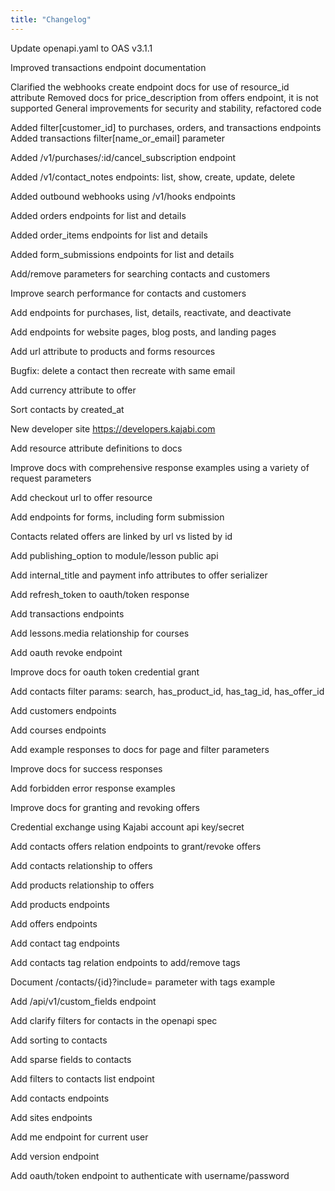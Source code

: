 ```yaml
---
title: "Changelog"
---
```

<Update label="September 4, 2025" description="1.0.0">

Update openapi.yaml to OAS v3.1.1
</Update>

<Update label="September 3, 2025" description="0.9.4">

Improved transactions endpoint documentation
</Update>

<Update label="August 21, 2025" description="0.9.3">

Clarified the webhooks create endpoint docs for use of resource_id attribute Removed docs for price_description from offers endpoint, it is not supported General improvements for security and stability, refactored code
</Update>

<Update label="August 15, 2025" description="0.9.2">

Added filter[customer_id] to purchases, orders, and transactions endpoints Added transactions filter[name_or_email] parameter
</Update>

<Update label="August 14, 2025" description="0.9.1">

Added /v1/purchases/:id/cancel_subscription endpoint
</Update>

<Update label="August 4, 2025" description="0.9.0">

Added /v1/contact_notes endpoints: list, show, create, update, delete
</Update>

<Update label="August 1, 2025" description="0.8.0">

Added outbound webhooks using /v1/hooks endpoints
</Update>

<Update label="July 31, 2025" description="0.7.0">

Added orders endpoints for list and details

Added order_items endpoints for list and details
</Update>

<Update label="July 21, 2025" description="0.6.0">

Added form_submissions endpoints for list and details
</Update>

<Update label="June 27, 2025" description="0.5.0">

Add/remove parameters for searching contacts and customers

Improve search performance for contacts and customers

Add endpoints for purchases, list, details, reactivate, and deactivate

Add endpoints for website pages, blog posts, and landing pages

Add url attribute to products and forms resources

Bugfix: delete a contact then recreate with same email

Add currency attribute to offer

Sort contacts by created_at
</Update>

<Update label="April 11, 2025" description="0.5.0">

New developer site https://developers.kajabi.com

Add resource attribute definitions to docs

Improve docs with comprehensive response examples using a variety of request parameters

Add checkout url to offer resource

Add endpoints for forms, including form submission

Contacts related offers are linked by url vs listed by id

Add publishing_option to module/lesson public api

Add internal_title and payment info attributes to offer serializer

Add refresh_token to oauth/token response

Add transactions endpoints

Add lessons.media relationship for courses
</Update>

<Update label="March 19, 2025" description="0.3.0">

Add oauth revoke endpoint

Improve docs for oauth token credential grant

Add contacts filter params: search, has_product_id, has_tag_id, has_offer_id

Add customers endpoints

Add courses endpoints

Add example responses to docs for page and filter parameters

Improve docs for success responses

Add forbidden error response examples

Improve docs for granting and revoking offers
</Update>

<Update label="October 25, 2024" description="0.2.0">

Credential exchange using Kajabi account api key/secret

Add contacts offers relation endpoints to grant/revoke offers

Add contacts relationship to offers

Add products relationship to offers

Add products endpoints

Add offers endpoints
</Update>

<Update label="October 21, 2024" description="0.1.3">

Add contact tag endpoints

Add contacts tag relation endpoints to add/remove tags

Document /contacts/{id}?include= parameter with tags example
</Update>

<Update label="October 11, 2024" description="0.1.2">

Add /api/v1/custom_fields endpoint

Add clarify filters for contacts in the openapi spec
</Update>

<Update label="October 3, 2024" description="0.1.1">

Add sorting to contacts

Add sparse fields to contacts

Add filters to contacts list endpoint
</Update>

<Update label="July 22, 2024" description="0.1.0">

Add contacts endpoints

Add sites endpoints

Add me endpoint for current user

Add version endpoint

Add oauth/token endpoint to authenticate with username/password
</Update>

